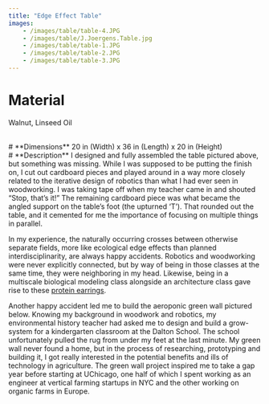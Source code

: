 ```yaml
---
title: "Edge Effect Table" 
images: 
    - /images/table/table-4.JPG
    - /images/table/J.Joergens.Table.jpg
    - /images/table/table-1.JPG
    - /images/table/table-2.JPG
    - /images/table/table-3.JPG
---
```

# **Material** 
Walnut, Linseed Oil

<br />
# **Dimensions** 
20 in (Width) x 36 in (Length) x 20 in (Height)

<br />
# **Description** 
I designed and fully assembled the table pictured above, but something was missing. While I was supposed to be putting the finish on, I cut out cardboard pieces and played around in a way more closely related to the iterative design of robotics than what I had ever seen in woodworking. I was taking tape off when my teacher came in and shouted “Stop, that’s it!” The remaining cardboard piece was what became the angled support on the table’s foot (the upturned ‘T’). That rounded out the table, and it cemented for me the importance of focusing on multiple things in parallel. 

In my experience, the naturally occurring crosses between otherwise separate fields, more like ecological edge effects than planned interdisciplinarity, are always happy accidents. Robotics and woodworking were never explicitly connected, but by way of being in those classes at the same time, they were neighboring in my head. Likewise, being in a multiscale biological modeling class alongside an architecture class gave rise to these [protein earrings](http://jacobjoergens.com/computational-design/protein-earrings). 

Another happy accident led me to build the aeroponic green wall pictured below. Knowing my background in woodwork and robotics, my environmental history teacher had asked me to design and build a grow-system for a kindergarten classroom at the Dalton School. The school unfortunately pulled the rug from under my feet at the last minute. My green wall never found a home, but in the process of researching, prototyping and building it, I got really interested in the potential benefits and ills of technology in agriculture. The green wall project inspired me to take a gap year before starting at UChicago, one half of which I spent working as an engineer at vertical farming startups in NYC and the other working on organic farms in Europe. 

<Figure src="/images/table/Aeroponic_Green_Wall.JPG" width="500" height="500" caption='Aeroponic Greenwall' alt="Figure 1"/> 


